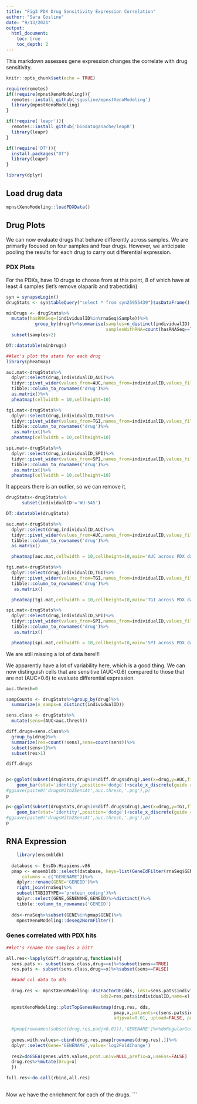 ```yaml
---
title: "Fig3 PDX Drug Sensitivity Expression Correlation"
author: "Sara Gosline"
date: "9/13/2021"
output:  
  html_document:
    toc: true
    toc_depth: 2
---
```


This markdown assesses gene expression changes the correlate with drug sensitivity.

```r
knitr::opts_chunk$set(echo = TRUE)

require(remotes)
if(!require(mpnstXenoModeling)){
  remotes::install_github('sgosline/mpnstXenoModeling')
  library(mpnstXenoModeling)
}

if(!require('leapr')){
  remotes::install_github('biodataganache/leapR')
  library(leapr)
}

if(!require('DT')){
  install.packages("DT")
  library(leapr)
}

library(dplyr)

```


## Load drug data
```r
mpnstXenoModeling::loadPDXData()

```


## Drug Plots

We can now evaluate drugs that behave differently across samples. We are primarily focused on four samples and four drugs. However, we anticipate pooling the results for each drug to carry out differential expression.

### PDX Plots

For the PDXs, have 10 drugs to choose from at this point, 8 of which have at least 4 samples (let's remove olaparib and trabectidin)

```r
syn = synapseLogin()
drugStats <- syn$tableQuery("select * from syn25955439")$asDataFrame()

minDrugs <- drugStats%>%
  mutate(hasRNASeq=(individualID%in%rnaSeq$Sample))%>%
           group_by(drug)%>%summarise(samples=n_distinct(individualID),
                                      samplesWithRNA=count(hasRNASeq==TRUE))%>%
  subset(samples>2)

DT::datatable(minDrugs)

##let's plot the stats for each drug
library(pheatmap)

auc.mat<-drugStats%>%
  dplyr::select(drug,individualID,AUC)%>%
  tidyr::pivot_wider(values_from=AUC,names_from=individualID,values_fill=list(AUC=0))%>%
  tibble::column_to_rownames('drug')%>%
  as.matrix()%>%
  pheatmap(cellwidth = 10,cellheight=10)

tgi.mat<-drugStats%>%
  dplyr::select(drug,individualID,TGI)%>%
  tidyr::pivot_wider(values_from=TGI,names_from=individualID,values_fill=list(TGI=0))%>%
  tibble::column_to_rownames('drug')%>%
   as.matrix()%>%
  pheatmap(cellwidth = 10,cellheight=10)

spi.mat<-drugStats%>%
  dplyr::select(drug,individualID,SPI)%>%
  tidyr::pivot_wider(values_from=SPI,names_from=individualID,values_fill=list(SPI=0))%>%
  tibble::column_to_rownames('drug')%>%
   as.matrix()%>%
  pheatmap(cellwidth = 10,cellheight=10)
```


It appears there is an outlier, so we can remove it. 

```r
drugStats<-drugStats%>%
      subset(individualID!='WU-545')

DT::datatable(drugStats)

auc.mat<-drugStats%>%
  dplyr::select(drug,individualID,AUC)%>%
  tidyr::pivot_wider(values_from=AUC,names_from=individualID,values_fill=list(AUC=0))%>%
  tibble::column_to_rownames('drug')%>%
  as.matrix()

  pheatmap(auc.mat,cellwidth = 10,cellheight=10,main='AUC across PDX data')

tgi.mat<-drugStats%>%
  dplyr::select(drug,individualID,TGI)%>%
  tidyr::pivot_wider(values_from=TGI,names_from=individualID,values_fill=list(TGI=0))%>%
  tibble::column_to_rownames('drug')%>%
   as.matrix()

  pheatmap(tgi.mat,cellwidth = 10,cellheight=10,main='TGI across PDX data')

spi.mat<-drugStats%>%
  dplyr::select(drug,individualID,SPI)%>%
  tidyr::pivot_wider(values_from=SPI,names_from=individualID,values_fill=list(SPI=0))%>%
  tibble::column_to_rownames('drug')%>%
   as.matrix()

  pheatmap(spi.mat,cellwidth = 10,cellheight=10,main='SPI across PDX data')
```

We are still missing a lot of data here!!!


We apparently have a lot of variability here, which is a good thing. We can now distinguish cells that are sensitive (AUC<0.6) compared to those that are not (AUC>0.6) to evaluate differential expression.

```r

auc.thresh=0

sampCounts <- drugStats%>%group_by(drug)%>%
  summarize(n_samps=n_distinct(individualID))

sens.class <- drugStats%>%
  mutate(sens=(AUC<auc.thresh))

diff.drugs=sens.class%>%
  group_by(drug)%>%
  summarize(res=count(!sens),sens=count(sens))%>%
  subset(sens>1)%>%
  subset(res>1)

diff.drugs


p<-ggplot(subset(drugStats,drug%in%diff.drugs$drug),aes(x=drug,y=AUC,fill=individualID))+
    geom_bar(stat='identity',position='dodge')+scale_x_discrete(guide = guide_axis(angle=90))
#ggsave(paste0('drugsWith2SensAt',auc.thresh,'.png'),p)
p

p<-ggplot(subset(drugStats,drug%in%diff.drugs$drug),aes(x=drug,y=TGI,fill=individualID))+
    geom_bar(stat='identity',position='dodge')+scale_x_discrete(guide = guide_axis(angle=90))
#ggsave(paste0('drugsWith2SensAt',auc.thresh,'.png'),p)
p
```


## RNA Expression


```r


    library(ensembldb)
  
  database <- EnsDb.Hsapiens.v86
  pmap <- ensembldb::select(database, keys=list(GeneIdFilter(rnaSeq$GENE), TxBiotypeFilter("protein_coding")),
      columns = c("GENENAME"))%>%
    dplyr::rename(GENE='GENEID')%>%
    right_join(rnaSeq)%>%
    subset(TXBIOTYPE=='protein_coding')%>%
    dplyr::select(GENE,GENENAME,GENEID)%>%distinct()%>%
    tibble::column_to_rownames('GENEID')
  
  dds<-rnaSeq%>%subset(GENE%in%pmap$GENE)%>%
    mpnstXenoModeling::deseq2NormFilter()


```

### Genes correlated with PDX hits


```r

##let's rename the samples a bit? 

all.res<-lapply(diff.drugs$drug,function(x){
  sens.pats <- subset(sens.class,drug==x)%>%subset(sens==TRUE)
  res.pats <- subset(sens.class,drug==x)%>%subset(sens==FALSE)

  ##add col data to dds
    
  drug.res <- mpnstXenoModeling::ds2FactorDE(dds, ids1=sens.pats$individualID,
                                    ids2=res.pats$individualID,name=x)
  
  mpnstXenoModeling::plotTopGenesHeatmap(drug.res, dds,
                                         pmap,x,patients=c(sens.pats$individualID,res.pats$individualID),
                                         adjpval=0.01, upload=FALSE, parentID='syn25323411')
  
  #pmap[rownames(subset(drug.res,padj<0.01)),'GENENAME']%>%doRegularGo(prefix=x)
  
  genes.with.values<-cbind(drug.res,pmap[rownames(drug.res),])%>%
  dplyr::select(Gene='GENENAME',value='log2FoldChange')
                   
  res2=doGSEA(genes.with.values,prot.univ=NULL,prefix=x,useEns=FALSE)
  drug.res%>%mutate(Drug=x)
  })

full.res<-do.call(rbind,all.res)
                                   
```


Now we have the enrichment for each of the drugs. 
```
